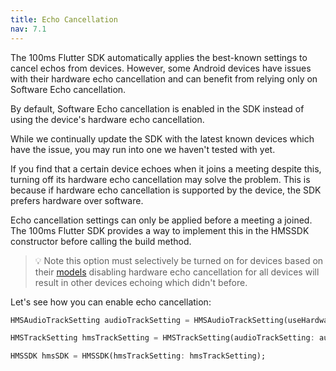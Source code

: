 ---
title: Echo Cancellation
nav: 7.1
---

The 100ms Flutter SDK automatically applies the best-known settings to cancel echos from devices. However, some Android devices have issues with their hardware echo cancellation and can benefit from relying only on Software Echo cancellation.

By default, Software Echo cancellation is enabled in the SDK instead of using the device's hardware echo cancellation.

While we continually update the SDK with the latest known devices which have the issue, you may run into one we haven't tested with yet.

If you find that a certain device echoes when it joins a meeting despite this, turning off its hardware echo cancellation may solve the problem. This is because if hardware echo cancellation is supported by the device, the SDK prefers hardware over software.

Echo cancellation settings can only be applied before a meeting a joined. The 100ms Flutter SDK provides a way to implement this in the HMSSDK constructor before calling the build method.

> 💡 Note this option must selectively be turned on for devices based on their [models](https://developer.android.com/reference/android/os/Build#MODEL) disabling hardware echo cancellation for all devices will result in other devices echoing which didn't before.

Let's see how you can enable echo cancellation:

```dart
HMSAudioTrackSetting audioTrackSetting = HMSAudioTrackSetting(useHardwareAcousticEchoCanceler:false);

HMSTrackSetting hmsTrackSetting = HMSTrackSetting(audioTrackSetting: audioTrackSetting);

HMSSDK hmsSDK = HMSSDK(hmsTrackSetting: hmsTrackSetting);
```
